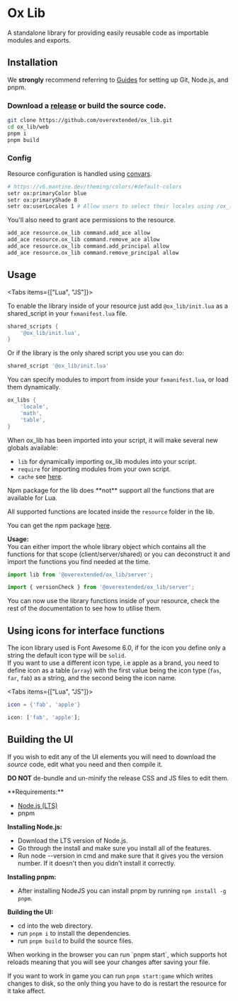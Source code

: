
# Ox Lib

A standalone library for providing easily reusable code as importable modules and exports.

<ResourceLinks repo="https://github.com/overextended/ox_lib" />

## Installation

<Callout type="info">

We **strongly** recommend referring to [Guides](../guides) for setting up Git, Node.js, and pnpm.

</Callout>

<Steps>

### Download a [release](https://github.com/overextended/ox_lib/releases) or build the source code.

```bash
git clone https://github.com/overextended/ox_lib.git
cd ox_lib/web
pnpm i
pnpm build
```

### Config

Resource configuration is handled using [convars](https://docs.fivem.net/docs/scripting-reference/convars/).

```bash
# https://v6.mantine.dev/theming/colors/#default-colors
setr ox:primaryColor blue
setr ox:primaryShade 8
setr ox:userLocales 1 # Allow users to select their locales using /ox_lib
```

You'll also need to grant ace permissions to the resource.

```bash
add_ace resource.ox_lib command.add_ace allow
add_ace resource.ox_lib command.remove_ace allow
add_ace resource.ox_lib command.add_principal allow
add_ace resource.ox_lib command.remove_principal allow
```

</Steps>

## Usage

<Tabs items={["Lua", "JS"]}>
<Tab>

To enable the library inside of your resource just add `@ox_lib/init.lua` as a shared_script in your `fxmanifest.lua` file.

```lua
shared_scripts {
    '@ox_lib/init.lua',
}
```

Or if the library is the only shared script you use you can do:

```lua
shared_script '@ox_lib/init.lua'
```

You can specify modules to import from inside your `fxmanifest.lua`, or load them dynamically.

```lua
ox_libs {
    'locale',
    'math',
    'table',
}
```

When ox_lib has been imported into your script, it will make several new globals available:
- `lib` for dynamically importing ox_lib modules into your script.
- `require` for importing modules from your own script.
- `cache` see [here](./ox_lib/Modules/Cache/Shared).

</Tab>
<Tab>

<Callout>
Npm package for the lib does **not** support all the functions that are available for Lua.

All supported functions are located inside the `resource` folder in the lib.

</Callout>

You can get the npm package [here](https://npmjs.com/package/@overextended/ox_lib).

**Usage:**  
You can either import the whole library object which contains all the functions for that scope (client/server/shared) or you can deconstruct it and import the functions you find needed at the time.

```ts
import lib from '@overextended/ox_lib/server';
```

```ts
import { versionCheck } from '@overextended/ox_lib/server';
```

</Tab>
</Tabs>

You can now use the library functions inside of your resource, check the rest of the documentation to see how to utilise them.

## Using icons for interface functions

The icon library used is Font Awesome 6.0, if for the icon you define only a string the default icon type will be `solid`.  
If you want to use a different icon type, i.e apple as a brand, you need to define icon as a table (`array`) with the first value being the icon type (`fas`, `far`, `fab`) as a string, and the second being the icon name.

<Tabs items={["Lua", "JS"]}>
<Tab>

```lua
icon = {'fab', 'apple'}
```

</Tab>
<Tab>

```ts
icon: ['fab', 'apple'];
```

</Tab>
</Tabs>

## Building the UI

If you wish to edit any of the UI elements you will need to download the _source_ code, edit what you need and then compile it.

<Callout type="warning">

**DO NOT** de-bundle and un-minify the release CSS and JS files to edit them.

</Callout>
**Requirements:**

- [Node.js (LTS)](https://nodejs.org/)
- pnpm

**Installing Node.js:**

- Download the LTS version of Node.js.
- Go through the install and make sure you install all of the features.
- Run node --version in cmd and make sure that it gives you the version number. If it doesn't then you didn't install it correctly.

**Installing pnpm:**

- After installing NodeJS you can install pnpm by running `npm install -g pnpm`.

**Building the UI:**

- cd into the web directory.
- run `pnpm i` to install the dependencies.
- run `pnpm build` to build the source files.

<Callout type="info">
When working in the browser you can run `pnpm start`, which supports hot reloads meaning that
you will see your changes after saving your file.

If you want to work in game you can run `pnpm start:game` which writes changes to disk, so
the only thing you have to do is restart the resource for it take affect.

</Callout>
